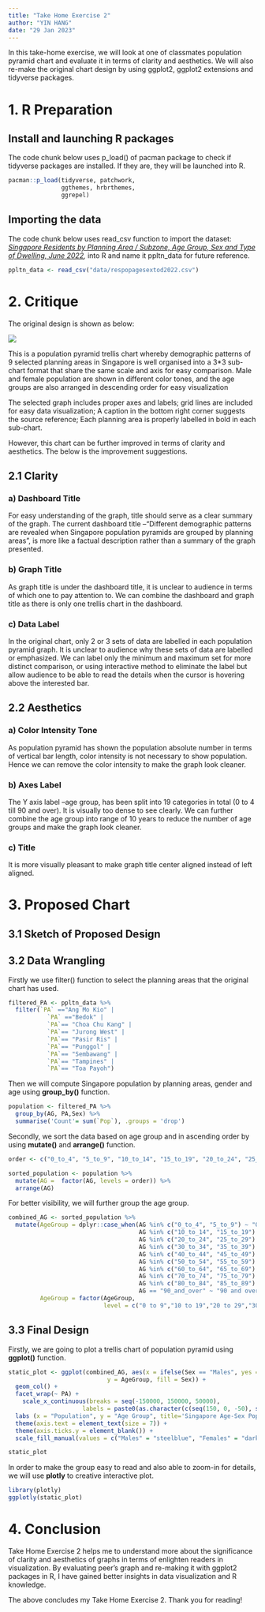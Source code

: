 ```yaml
---
title: "Take Home Exercise 2"
author: "YIN HANG"
date: "29 Jan 2023"
---
```


In this take-home exercise, we will look at one of classmates population pyramid chart and evaluate it in terms of clarity and aesthetics. We will also re-make the original chart design by using ggplot2, ggplot2 extensions and tidyverse packages.

# 1. R Preparation

## Install and launching R packages

The code chunk below uses p_load() of pacman package to check if tidyverse packages are installed. If they are, they will be launched into R.

```r
pacman::p_load(tidyverse, patchwork, 
               ggthemes, hrbrthemes,
               ggrepel)
```

## Importing the data

The code chunk below uses read_csv function to import the dataset: [*Singapore Residents by Planning Area / Subzone, Age Group, Sex and Type of Dwelling, June 2022*]{.underline}*,* into R and name it ppltn_data for future reference.

```r
ppltn_data <- read_csv("data/respopagesextod2022.csv")
```

# 2. Critique

The original design is shown as below:

![](images/Singapore%20Population%20Pyramid%20by%20Planning%20Area,%20June%202022.png)

This is a population pyramid trellis chart whereby demographic patterns of 9 selected planning areas in Singapore is well organised into a 3\*3 sub-chart format that share the same scale and axis for easy comparison. Male and female population are shown in different color tones, and the age groups are also arranged in descending order for easy visualization

The selected graph includes proper axes and labels; grid lines are included for easy data visualization; A caption in the bottom right corner suggests the source reference; Each planning area is properly labelled in bold in each sub-chart.

However, this chart can be further improved in terms of clarity and aesthetics. The below is the improvement suggestions.

## 2.1 Clarity

### a) Dashboard Title

For easy understanding of the graph, title should serve as a clear summary of the graph. The current dashboard title --"Different demographic patterns are revealed when Singapore population pyramids are grouped by planning areas", is more like a factual description rather than a summary of the graph presented.

### b) Graph Title

As graph title is under the dashboard title, it is unclear to audience in terms of which one to pay attention to. We can combine the dashboard and graph title as there is only one trellis chart in the dashboard.

### c) Data Label

In the original chart, only 2 or 3 sets of data are labelled in each population pyramid graph. It is unclear to audience why these sets of data are labelled or emphasized. We can label only the minimum and maximum set for more distinct comparison, or using interactive method to eliminate the label but allow audience to be able to read the details when the cursor is hovering above the interested bar.

## 2.2 Aesthetics

### a) Color Intensity Tone

As population pyramid has shown the population absolute number in terms of vertical bar length, color intensity is not necessary to show population. Hence we can remove the color intensity to make the graph look cleaner.

### b) Axes Label

The Y axis label --age group, has been split into 19 categories in total (0 to 4 till 90 and over). It is visually too dense to see clearly. We can further combine the age group into range of 10 years to reduce the number of age groups and make the graph look cleaner.

### c) Title

It is more visually pleasant to make graph title center aligned instead of left aligned.

# 3. Proposed Chart

## 3.1 Sketch of Proposed Design

## 3.2 Data Wrangling

Firstly we use filter() function to select the planning areas that the original chart has used.

```r
filtered_PA <- ppltn_data %>%
  filter(`PA` =="Ang Mo Kio" |
           `PA` =="Bedok" |
           `PA`== "Choa Chu Kang" |
           `PA`== "Jurong West" |
           `PA`== "Pasir Ris" |
           `PA`== "Punggol" |
           `PA`== "Sembawang" |
           `PA`== "Tampines" |
           `PA`== "Toa Payoh")
```

Then we will compute Singapore population by planning areas, gender and age using **group_by()** function.

```r
population <- filtered_PA %>%
  group_by(AG, PA,Sex) %>%
  summarise('Count'= sum(`Pop`), .groups = 'drop')
```

Secondly, we sort the data based on age group and in ascending order by using **mutate()** and **arrange()** function.

```r
order <- c("0_to_4", "5_to_9", "10_to_14", "15_to_19", "20_to_24", "25_to_29", "30_to_34", "35_to_39", "40_to_44", "45_to_49", "50_to_54", "55_to_59", "60_to_64", "65_to_69", "70_to_74", "75_to_79", "80_to_84", "85_to_89", "90_and_over")

sorted_population <- population %>%
  mutate(AG =  factor(AG, levels = order)) %>%
  arrange(AG)
```

For better visibility, we will further group the age group.

```r
combined_AG <- sorted_population %>%
  mutate(AgeGroup = dplyr::case_when(AG %in% c("0_to_4", "5_to_9") ~ "0 to 9",
                                     AG %in% c("10_to_14", "15_to_19") ~ "10 to 19",
                                     AG %in% c("20_to_24", "25_to_29") ~ "20 to 29",
                                     AG %in% c("30_to_34", "35_to_39") ~ "30 to 39",
                                     AG %in% c("40_to_44", "45_to_49") ~ "40 to 49",
                                     AG %in% c("50_to_54", "55_to_59") ~ "50 to 59",
                                     AG %in% c("60_to_64", "65_to_69") ~ "60 to 69",
                                     AG %in% c("70_to_74", "75_to_79") ~ "70 to 79",
                                     AG %in% c("80_to_84", "85_to_89") ~ "80 to 89",
                                     AG == "90_and_over" ~ "90 and over"),
         AgeGroup = factor(AgeGroup,
                           level = c("0 to 9","10 to 19","20 to 29","30 to 39","40 to 49","50 to 59","60 to 69","70 to 79","80 to 89", "90 and over")))
```

## 3.3 Final Design

Firstly, we are going to plot a trellis chart of population pyramid using **ggplot()** function.

```r
static_plot <- ggplot(combined_AG, aes(x = ifelse(Sex == "Males", yes = -Count, no = Count), 
                            y = AgeGroup, fill = Sex)) + 
  geom_col() +
  facet_wrap(~ PA) +
    scale_x_continuous(breaks = seq(-150000, 150000, 50000), 
                     labels = paste0(as.character(c(seq(150, 0, -50), seq(50, 150, 50))))) +
  labs (x = "Population", y = "Age Group", title='Singapore Age-Sex Population Pyramid by Planning Area 2022') +
  theme(axis.text = element_text(size = 7)) +
  theme(axis.ticks.y = element_blank()) +
  scale_fill_manual(values = c("Males" = "steelblue", "Females" = "darksalmon"))

static_plot
```

In order to make the group easy to read and also able to zoom-in for details, we will use **plotly** to creative interactive plot.

```r
library(plotly)
ggplotly(static_plot)
```

# 4. Conclusion

Take Home Exercise 2 helps me to understand more about the significance of clarity and aesthetics of graphs in terms of enlighten readers in visualization. By evaluating peer's graph and re-making it with ggplot2 packages in R, I have gained better insights in data visualization and R knowledge.

The above concludes my Take Home Exercise 2. Thank you for reading!
